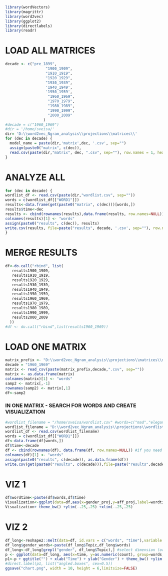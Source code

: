 ```{r}
library(wordVectors)
library(magrittr)
library(word2vec)
library(ggplot2)
library(directlabels)
library(readr)
```
# LOAD ALL MATRICES #
```{r}
decade <- c("pre_1899",
                  "1900_1909",
                  "1910_1919",
                  "1920_1929",
                  "1930_1939",
                  '1940_1949',
                  '1950_1959',
                   "1960_1969",
                   "1970_1979",
                   "1980_1989",
                   "1990_1999",
                   "2000_2009"
                 )
#decade = c("1960_1969")
#dir = '/home/sveisa/'
dir= 'D:\\word2vec_Ngram_analysis\\projections\\matrices\\'
for (dec in decade) {
  model_name = paste(dir,'matrix',dec, '.csv', sep="")
  assign(paste0("matrix", c(dec)),
  read.csv(paste(dir,"matrix", dec, ".csv", sep=""), row.names = 1, header= TRUE))
}
```

# ANALYZE ALL #
```{r}
for (dec in decade) {
wordlist_df <- read.csv(paste(dir,"wordlist.csv", sep=""))
words = c(wordlist_df[["WORD1"]])
results<-data.frame(get(paste0("matrix", c(dec)))[words,])
results$time<-dec
results <- cbind(rownames(results),data.frame(results, row.names=NULL))
colnames(results)[1] <- "words" 
assign(paste0("results", c(dec)), results)
write.csv(results, file=paste("results", decade, '.csv', sep=""), row.names = FALSE)
}
```

# MERGE RESULTS #
```{r}
df<-do.call("rbind", list(
   results1900_1909,
   results1910_1919,
   results1920_1929,
   results1930_1939,
   results1940_1949,
   results1950_1959,
   results1960_1969,
   results1970_1979,
   results1980_1989,
   results1990_1999,
   results2000_2009
  ))
#df <- do.call("rbind",list(results1960_1969))
```

# LOAD ONE MATRIX #
```{r}
matrix_prefix <- "D:\\word2vec_Ngram_analysis\\projections\\matrices\\matrix"
decade = "1960_1969"
matrix <- read_csv(paste(matrix_prefix,decade,".csv", sep=""))
matrix <- as.data.frame(matrix)
colnames(matrix)[1] <- "words"
samp2 <- matrix[,-1]
rownames(samp2) <- matrix[,1]
df<-samp2
```
### IN ONE MATRIX - SEARCH FOR WORDS AND CREATE VISUALIZATION###
```{r}
#wordlist_filename = "/home/sveisa/wordlist.csv" #words=c("mad","elegant")
wordlist_filename = "D:\\word2vec_Ngram_analysis\\projections\\wordlist.csv" #words=c("mad","elegant")
wordlist_df <- read.csv(wordlist_filename)
words = c(wordlist_df[["WORD1"]])
df<-data.frame(df[words,])
df$time<-decade
df <- cbind(rownames(df), data.frame(df, row.names=NULL)) #if you need to make rownames a column
colnames(df)[1] <- "words" 
assign(paste0("results", c(decade)), as.data.frame(df))
write.csv(get(paste0("results", c(decade))),file=paste("results",decade,'.csv', sep=""),row.names = FALSE)
```

# VIZ 1 #
```{r}
df$wordtime<-paste(df$words,df$time)
Visualization<-ggplot(data=df,aes(x=gender_proj,y=aff_proj,label=wordtime)) + geom_text()
Visualization+ theme_bw() +ylim(-.25,.25) +xlim(-.25,.25)
```

# VIZ 2 #
```{r}
df_long<-reshape2::melt(data=df, id.vars = c("words", "time"),variable.name = "Topic",value.name = "count")
df_long$gender_words<-paste(df_long$Topic,df_long$words)
df_long<-df_long[grepl("gender", df_long$Topic),] #select dimension (or remove rows containing string, if grepl is prefaced by !)
p <- ggplot(data=df_long, aes(x=time, y=as.numeric(count), group=words, colour=words)) +  geom_line(aes(linetype=words), size=0.5) + geom_point(aes(shape=words)) + geom_dl(aes(label=words,color=words), method = list("last.points", cex = 0.6, hjust=0.9))
p1<-p + ggtitle("") + xlab("Time") + ylab("Gender") + theme_bw() +ylim(-.25,.25)+ theme(legend.position="none")
#direct.label(p1, list("angled.boxes", cex=0.5))
ggsave("chart.png", width = 10, height = 6,limitsize=FALSE)
```
